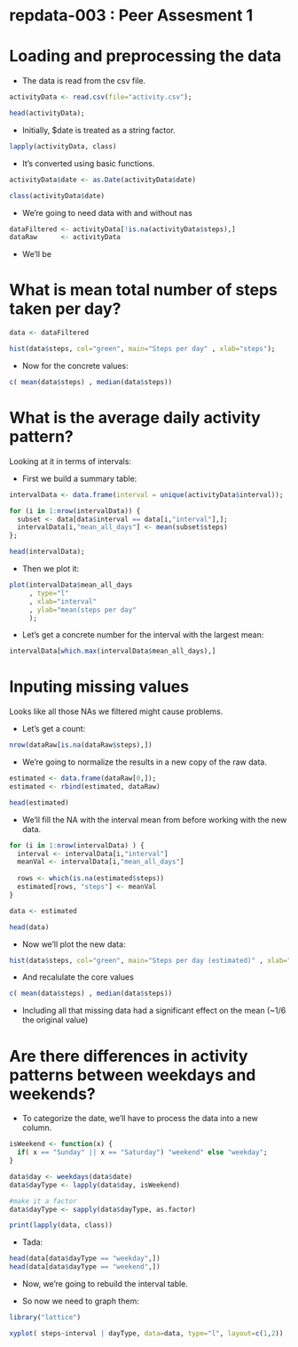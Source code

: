 repdata-003 : Peer Assesment 1 
========================================================


# Loading and preprocessing the data

* The data is read from the csv file.

```{r}
activityData <- read.csv(file="activity.csv");

head(activityData);
```


* Initially, $date is treated as a string factor.

```{r}

lapply(activityData, class)

```

* It's converted using basic functions.

```{r}

activityData$date <- as.Date(activityData$date)

class(activityData$date)
```

* We're going to need data with and without nas

```{r}

dataFiltered <- activityData[!is.na(activityData$steps),]
dataRaw      <- activityData

```


* We'll be 

# What is mean total number of steps taken per day?


```{r}
data <- dataFiltered 

hist(data$steps, col="green", main="Steps per day" , xlab="steps");
```

* Now for the concrete values:

```{r}
c( mean(data$steps) , median(data$steps))
```

# What is the average daily activity pattern?

Looking at it in terms of intervals:

* First we build a summary table:

```{r}

intervalData <- data.frame(interval = unique(activityData$interval));

for (i in 1:nrow(intervalData)) {
  subset <- data[data$interval == data[i,"interval"],];
  intervalData[i,"mean_all_days"] <- mean(subset$steps)
};

head(intervalData);

```

* Then we plot it:

```{r}
plot(intervalData$mean_all_days
     , type="l"
     , xlab="interval"
     , ylab="mean(steps per day"
     );
```

* Let's get a concrete number for the interval with the largest mean:

```{r}
intervalData[which.max(intervalData$mean_all_days),]
```

# Inputing missing values

Looks like all those NAs we filtered might cause problems.

* Let's get a count:

```{r}
nrow(dataRaw[is.na(dataRaw$steps),])
```

* We're going to normalize the results in a new copy of the raw data.

 
```{r}

estimated <- data.frame(dataRaw[0,]);
estimated <- rbind(estimated, dataRaw)

head(estimated)
```

* We'll fill the NA with the interval mean from before working with the new data.

```{r}

for (i in 1:nrow(intervalData) ) {
  interval <- intervalData[i,"interval"]
  meanVal <- intervalData[i,"mean_all_days"]
    
  rows <- which(is.na(estimated$steps))
  estimated[rows, "steps"] <- meanVal
}

data <- estimated

head(data)
```

* Now we'll plot the new data:

```{r}
hist(data$steps, col="green", main="Steps per day (estimated)" , xlab="steps");
```

* And recalulate the core values

```{r}
c( mean(data$steps) , median(data$steps))
```

* Including all that missing data had a significant effect on the mean (~1/6 the original value)

# Are there differences in activity patterns between weekdays and weekends?

* To categorize the date, we'll have to process the data into a new column.

```{r}

isWeekend <- function(x) {
  if( x == "Sunday" || x == "Saturday") "weekend" else "weekday";
}

data$day <- weekdays(data$date)
data$dayType <- lapply(data$day, isWeekend)

#make it a factor
data$dayType <- sapply(data$dayType, as.factor)

print(lapply(data, class))
```

* Tada: 

```{r}
head(data[data$dayType == "weekday",])
head(data[data$dayType == "weekend",])
```

* Now, we're going to rebuild the interval table.

* So now we need to graph them:

```{r}
library("lattice")

xyplot( steps~interval | dayType, data=data, type="l", layout=c(1,2))
```
